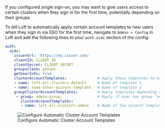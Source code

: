 If you configured single sign-on, you may want to give users access to certain clusters when they sign in for the first time, potentially depending on their groups.

To tell Loft to automatically apply certain account templates to new users when they sign in via SSO for the first time, navigate to `Admin > Config` in Loft and add the following lines to your `auth.oidc` section of the config:
```yaml {8-14}
auth:
  oidc:
    issuerUrl: 'https://my.issuer.com/'
    clientId: CLIENT_ID
    clientSecret: CLIENT_SECRET
    groupsClaim: groups
    getUserInfo: true
    clusterAccountTemplates:              # Apply these templates to every new user
    - name: loft-all-clusters-default     # Name of template 1
    - name: some-other-account-template   # Name of template 2
    groupClusterAccountTemplates:         # Apply templates depending on the user's groups
     - group: admin-group:                # Apply if user has group `admin-group`
       clusterAccountTemplates:
       - name: loft-all-clusters-admin    # Name of the account template to apply
```

<figure class="frame">
  <img src="/docs/media/ui/auth/cat-oidc.png" alt="Configure Automatic Cluster Account Templates" />
  <figcaption>Configure Automatic Cluster Account Templates</figcaption>
</figure>
